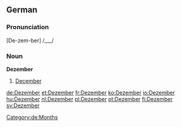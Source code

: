 ==German==

===Pronunciation===
[De-zem-ber] /___/

===Noun===
'''Dezember'''
# [[December]]

[[Category:de:Months]]

[[de:Dezember]]
[[et:Dezember]]
[[fr:Dezember]]
[[ko:Dezember]]
[[io:Dezember]]
[[hu:Dezember]]
[[nl:Dezember]]
[[pl:Dezember]]
[[pt:Dezember]]
[[fi:Dezember]]
[[sv:Dezember]]